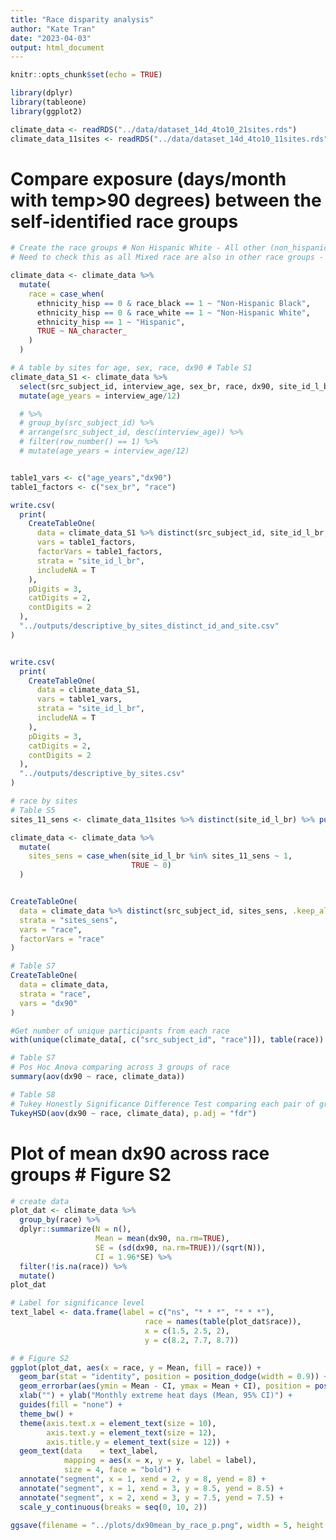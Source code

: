 ```yaml
---
title: "Race disparity analysis"
author: "Kate Tran"
date: "2023-04-03"
output: html_document
---
```


```r
knitr::opts_chunk$set(echo = TRUE)
```

```r
library(dplyr)
library(tableone)
library(ggplot2)
```

```r
climate_data <- readRDS("../data/dataset_14d_4to10_21sites.rds")
climate_data_11sites <- readRDS("../data/dataset_14d_4to10_11sites.rds")
```

# Compare exposure (days/month with temp>90 degrees) between the self-identified race groups
```r
# Create the race groups # Non Hispanic White - All other (non_hispanic_white)
# Need to check this as all Mixed race are also in other race groups - which is different from what's using in table 1.

climate_data <- climate_data %>%
  mutate(
    race = case_when(
      ethnicity_hisp == 0 & race_black == 1 ~ "Non-Hispanic Black",
      ethnicity_hisp == 0 & race_white == 1 ~ "Non-Hispanic White",
      ethnicity_hisp == 1 ~ "Hispanic",
      TRUE ~ NA_character_
    )
  )
```

```r
# A table by sites for age, sex, race, dx90 # Table S1
climate_data_S1 <- climate_data %>% 
  select(src_subject_id, interview_age, sex_br, race, dx90, site_id_l_br) %>%
  mutate(age_years = interview_age/12) 

  # %>%
  # group_by(src_subject_id) %>%
  # arrange(src_subject_id, desc(interview_age)) %>%
  # filter(row_number() == 1) %>%
  # mutate(age_years = interview_age/12) 


table1_vars <- c("age_years","dx90") 
table1_factors <- c("sex_br", "race")

write.csv(
  print(
    CreateTableOne(
      data = climate_data_S1 %>% distinct(src_subject_id, site_id_l_br, .keep_all = T),
      vars = table1_factors,
      factorVars = table1_factors,
      strata = "site_id_l_br",
      includeNA = T
    ),
    pDigits = 3,
    catDigits = 2,
    contDigits = 2
  ),
  "../outputs/descriptive_by_sites_distinct_id_and_site.csv"
)


write.csv(
  print(
    CreateTableOne(
      data = climate_data_S1,
      vars = table1_vars,
      strata = "site_id_l_br",
      includeNA = T
    ),
    pDigits = 3,
    catDigits = 2,
    contDigits = 2
  ),
  "../outputs/descriptive_by_sites.csv"
)
```

```r
# race by sites
# Table S5
sites_11_sens <- climate_data_11sites %>% distinct(site_id_l_br) %>% pull()

climate_data <- climate_data %>% 
  mutate(
    sites_sens = case_when(site_id_l_br %in% sites_11_sens ~ 1,
                           TRUE ~ 0)
  )


CreateTableOne(
  data = climate_data %>% distinct(src_subject_id, sites_sens, .keep_all = T),
  strata = "sites_sens",
  vars = "race",
  factorVars = "race"
)

```

```r
# Table S7
CreateTableOne(
  data = climate_data,
  strata = "race",
  vars = "dx90"
)

#Get number of unique participants from each race
with(unique(climate_data[, c("src_subject_id", "race")]), table(race))

# Table S7
# Pos Hoc Anova comparing across 3 groups of race
summary(aov(dx90 ~ race, climate_data))

# Table S8
# Tukey Honestly Significance Difference Test comparing each pair of groups
TukeyHSD(aov(dx90 ~ race, climate_data), p.adj = "fdr")

```

# Plot of mean dx90 across race groups # Figure S2
```r
# create data
plot_dat <- climate_data %>% 
  group_by(race) %>% 
  dplyr::summarize(N = n(),
                   Mean = mean(dx90, na.rm=TRUE),
                   SE = (sd(dx90, na.rm=TRUE))/(sqrt(N)),
                   CI = 1.96*SE) %>% 
  filter(!is.na(race)) %>% 
  mutate()
plot_dat
```


```r
# Label for significance level
text_label <- data.frame(label = c("ns", "* * *", "* * *"),
                              race = names(table(plot_dat$race)),
                              x = c(1.5, 2.5, 2),
                              y = c(8.2, 7.7, 8.7))

# # Figure S2
ggplot(plot_dat, aes(x = race, y = Mean, fill = race)) +  
  geom_bar(stat = "identity", position = position_dodge(width = 0.9)) +
  geom_errorbar(aes(ymin = Mean - CI, ymax = Mean + CI), position = position_dodge(0.9), width = 0.2, size = 0.5) +
  xlab("") + ylab("Monthly extreme heat days (Mean, 95% CI)") +
  guides(fill = "none") +
  theme_bw() +
  theme(axis.text.x = element_text(size = 10),
        axis.text.y = element_text(size = 12),
        axis.title.y = element_text(size = 12)) +
  geom_text(data    = text_label,
            mapping = aes(x = x, y = y, label = label),
            size = 4, face = "bold") +
  annotate("segment", x = 1, xend = 2, y = 8, yend = 8) +
  annotate("segment", x = 1, xend = 3, y = 8.5, yend = 8.5) +
  annotate("segment", x = 2, xend = 3, y = 7.5, yend = 7.5) +
  scale_y_continuous(breaks = seq(0, 10, 2))

ggsave(filename = "../plots/dx90mean_by_race_p.png", width = 5, height = 4, dpi = 620)
```





